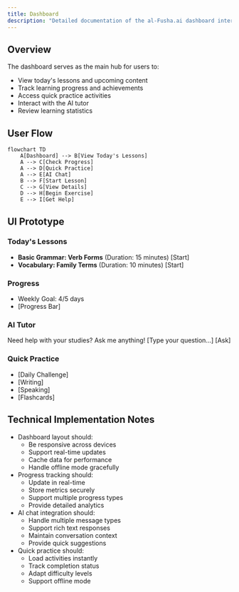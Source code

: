 ```yaml
---
title: Dashboard
description: "Detailed documentation of the al-Fusha.ai dashboard interface"
---
```


## Overview

The dashboard serves as the main hub for users to:
- View today's lessons and upcoming content
- Track learning progress and achievements
- Access quick practice activities
- Interact with the AI tutor
- Review learning statistics

## User Flow

```mermaid
flowchart TD
    A[Dashboard] --> B[View Today's Lessons]
    A --> C[Check Progress]
    A --> D[Quick Practice]
    A --> E[AI Chat]
    B --> F[Start Lesson]
    C --> G[View Details]
    D --> H[Begin Exercise]
    E --> I[Get Help]
```

## UI Prototype

### Today's Lessons
- **Basic Grammar: Verb Forms** (Duration: 15 minutes) [Start]
- **Vocabulary: Family Terms** (Duration: 10 minutes) [Start]

### Progress
- Weekly Goal: 4/5 days
- [Progress Bar]

### AI Tutor
Need help with your studies? Ask me anything!
[Type your question...] [Ask]

### Quick Practice
- [Daily Challenge]
- [Writing]
- [Speaking]
- [Flashcards]

## Technical Implementation Notes

- Dashboard layout should:
  - Be responsive across devices
  - Support real-time updates
  - Cache data for performance
  - Handle offline mode gracefully
- Progress tracking should:
  - Update in real-time
  - Store metrics securely
  - Support multiple progress types
  - Provide detailed analytics
- AI chat integration should:
  - Handle multiple message types
  - Support rich text responses
  - Maintain conversation context
  - Provide quick suggestions
- Quick practice should:
  - Load activities instantly
  - Track completion status
  - Adapt difficulty levels
  - Support offline mode 